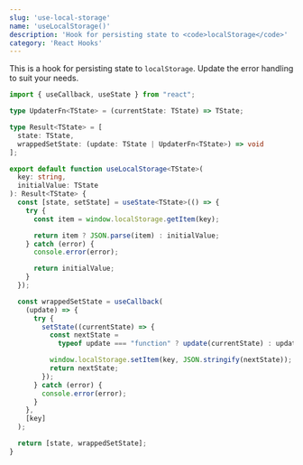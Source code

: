 ```yaml
---
slug: 'use-local-storage'
name: 'useLocalStorage()'
description: 'Hook for persisting state to <code>localStorage</code>'
category: 'React Hooks'
---
```


This is a hook for persisting state to `localStorage`. Update the error handling to suit your needs.

```typescript
import { useCallback, useState } from "react";

type UpdaterFn<TState> = (currentState: TState) => TState;

type Result<TState> = [
  state: TState,
  wrappedSetState: (update: TState | UpdaterFn<TState>) => void
];

export default function useLocalStorage<TState>(
  key: string,
  initialValue: TState
): Result<TState> {
  const [state, setState] = useState<TState>(() => {
    try {
      const item = window.localStorage.getItem(key);

      return item ? JSON.parse(item) : initialValue;
    } catch (error) {
      console.error(error);

      return initialValue;
    }
  });

  const wrappedSetState = useCallback(
    (update) => {
      try {
        setState((currentState) => {
          const nextState =
            typeof update === "function" ? update(currentState) : update;

          window.localStorage.setItem(key, JSON.stringify(nextState));
          return nextState;
        });
      } catch (error) {
        console.error(error);
      }
    },
    [key]
  );

  return [state, wrappedSetState];
}
```
